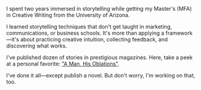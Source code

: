 I spent two years immersed in storytelling while getting my Master's (MFA) in Creative Writing from the University of Arizona.

I learned storytelling techniques that don't get taught in marketing, communications, or business schools. It's more than applying a framework—it's about practicing creative intuition, collecting feedback, and discovering what works.

I've published dozen of stories in prestigious magazines. Here, take a peek at a personal favorite: ["A Man, His Oblations"](http://notokensjournal.com/fiction/a-man-his-oblations/).

I've done it all—except publish a novel. But don't worry, I'm working on that, too.
